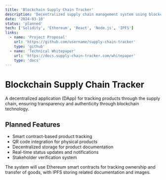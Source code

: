 ```yaml
---
title: 'Blockchain Supply Chain Tracker'
description: 'Decentralized supply chain management system using blockchain technology'
date: '2024-03-10'
status: 'planned'
tech: ['Solidity', 'Ethereum', 'React', 'Node.js', 'IPFS']
links:
  - name: 'Project Proposal'
    url: 'https://github.com/username/supply-chain-tracker'
    type: 'github'
  - name: 'Technical Whitepaper'
    url: 'https://docs.supply-chain-tracker.com/whitepaper'
    type: 'docs'
---
```


# Blockchain Supply Chain Tracker

A decentralized application (DApp) for tracking products through the supply chain, ensuring transparency and authenticity through blockchain technology.

## Planned Features

- Smart contract-based product tracking
- QR code integration for physical products
- Decentralized storage for product documentation
- Real-time status updates and notifications
- Stakeholder verification system

The system will use Ethereum smart contracts for tracking ownership and transfer of goods, with IPFS storing related documentation and images.
